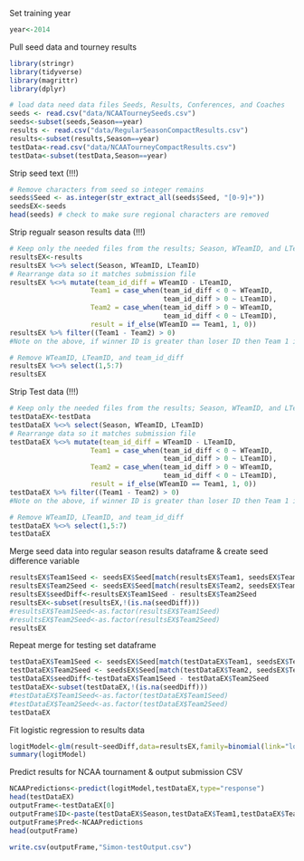 
Set training year
```r
year<-2014
```


Pull seed data and tourney results
```r

library(stringr)
library(tidyverse)
library(magrittr)
library(dplyr)

# load data need data files Seeds, Results, Conferences, and Coaches
seeds <- read.csv("data/NCAATourneySeeds.csv")
seeds<-subset(seeds,Season==year)
results <- read.csv("data/RegularSeasonCompactResults.csv")
results<-subset(results,Season==year)
testData<-read.csv("data/NCAATourneyCompactResults.csv")
testData<-subset(testData,Season==year)
```

Strip seed text (!!!)
```r
# Remove characters from seed so integer remains
seeds$Seed <- as.integer(str_extract_all(seeds$Seed, "[0-9]+"))
seedsEX<-seeds
head(seeds) # check to make sure regional characters are removed
```

Strip regualr season results data (!!!)
```r
# Keep only the needed files from the results; Season, WTeamID, and LTeamID
resultsEX<-results
resultsEX %<>% select(Season, WTeamID, LTeamID)
# Rearrange data so it matches submission file
resultsEX %<>% mutate(team_id_diff = WTeamID - LTeamID, 
                    Team1 = case_when(team_id_diff < 0 ~ WTeamID,
                                      team_id_diff > 0 ~ LTeamID),
                    Team2 = case_when(team_id_diff > 0 ~ WTeamID,
                                      team_id_diff < 0 ~ LTeamID),
                    result = if_else(WTeamID == Team1, 1, 0))
resultsEX %>% filter((Team1 - Team2) > 0)
#Note on the above, if winner ID is greater than loser ID then Team 1 is loser. If loser ID is greater than winner, then Team 1 is the winner. Opposite for Team 2. This approximates random / uniform distribution.

# Remove WTeamID, LTeamID, and team_id_diff
resultsEX %<>% select(1,5:7)
resultsEX
```

Strip Test data (!!!)
```r
# Keep only the needed files from the results; Season, WTeamID, and LTeamID
testDataEX<-testData
testDataEX %<>% select(Season, WTeamID, LTeamID)
# Rearrange data so it matches submission file
testDataEX %<>% mutate(team_id_diff = WTeamID - LTeamID, 
                    Team1 = case_when(team_id_diff < 0 ~ WTeamID,
                                      team_id_diff > 0 ~ LTeamID),
                    Team2 = case_when(team_id_diff > 0 ~ WTeamID,
                                      team_id_diff < 0 ~ LTeamID),
                    result = if_else(WTeamID == Team1, 1, 0))
testDataEX %>% filter((Team1 - Team2) > 0)
#Note on the above, if winner ID is greater than loser ID then Team 1 is loser. If loser ID is greater than winner, then Team 1 is the winner. Opposite for Team 2. This approximates random / uniform distribution.

# Remove WTeamID, LTeamID, and team_id_diff
testDataEX %<>% select(1,5:7)
testDataEX
```

Merge seed data into regular season results dataframe & create seed difference variable
```r
resultsEX$Team1Seed <- seedsEX$Seed[match(resultsEX$Team1, seedsEX$TeamID)]
resultsEX$Team2Seed <- seedsEX$Seed[match(resultsEX$Team2, seedsEX$TeamID)]
resultsEX$seedDiff<-resultsEX$Team1Seed - resultsEX$Team2Seed
resultsEX<-subset(resultsEX,!(is.na(seedDiff)))
#resultsEX$Team1Seed<-as.factor(resultsEX$Team1Seed)
#resultsEX$Team2Seed<-as.factor(resultsEX$Team2Seed)
resultsEX
```

Repeat merge for testing set dataframe
```r
testDataEX$Team1Seed <- seedsEX$Seed[match(testDataEX$Team1, seedsEX$TeamID)]
testDataEX$Team2Seed <- seedsEX$Seed[match(testDataEX$Team2, seedsEX$TeamID)]
testDataEX$seedDiff<-testDataEX$Team1Seed - testDataEX$Team2Seed
testDataEX<-subset(testDataEX,!(is.na(seedDiff)))
#testDataEX$Team1Seed<-as.factor(testDataEX$Team1Seed)
#testDataEX$Team2Seed<-as.factor(testDataEX$Team2Seed)
testDataEX
```

Fit logistic regression to results data
```r
logitModel<-glm(result~seedDiff,data=resultsEX,family=binomial(link="logit"))
summary(logitModel)
```

Predict results for NCAA tournament & output submission CSV
```r
NCAAPredictions<-predict(logitModel,testDataEX,type="response")
head(testDataEX)
outputFrame<-testDataEX[0]
outputFrame$ID<-paste(testDataEX$Season,testDataEX$Team1,testDataEX$Team2,sep ="_")
outputFrame$Pred<-NCAAPredictions
head(outputFrame)

write.csv(outputFrame,"Simon-testOutput.csv")
```




